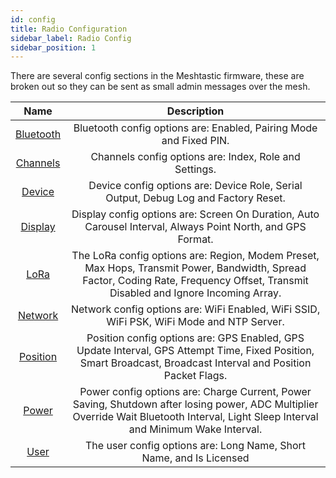 ```yaml
---
id: config
title: Radio Configuration
sidebar_label: Radio Config
sidebar_position: 1
---
```


There are several config sections in the Meshtastic firmware, these are broken out so they can be sent as small admin messages over the mesh.

|                     Name                     |                                                                                                                   Description                                                                                                                   |
| :------------------------------------------: | :---------------------------------------------------------------------------------------------------------------------------------------------------------------------------------------------------------------------------------------------: |
| [Bluetooth](/docs/configuration/radio/bluetooth) |                                                                                       Bluetooth config options are: Enabled, Pairing Mode and Fixed PIN.                                                                                        |
|  [Channels](/docs/configuration/radio/channels)  |                                                                                             Channels config options are: Index, Role and Settings.                                                                                              |
|    [Device](/docs/configuration/radio/device)    |                                                                               Device config options are: Device Role, Serial Output, Debug Log and Factory Reset.                                                                               |
|   [Display](/docs/configuration/radio/display)   |                                                                   Display config options are: Screen On Duration, Auto Carousel Interval, Always Point North, and GPS Format.                                                                   |
|      [LoRa](/docs/configuration/radio/lora)      |                               The LoRa config options are: Region, Modem Preset, Max Hops, Transmit Power, Bandwidth, Spread Factor, Coding Rate, Frequency Offset, Transmit Disabled and Ignore Incoming Array.                                |
|   [Network](/docs/configuration/radio/network)   |                                                                            Network config options are: WiFi Enabled, WiFi SSID, WiFi PSK, WiFi Mode and NTP Server.                                                                             |
|  [Position](/docs/configuration/radio/position)  |                                         Position config options are: GPS Enabled, GPS Update Interval, GPS Attempt Time, Fixed Position, Smart Broadcast, Broadcast Interval and Position Packet Flags.                                         |
|     [Power](/docs/configuration/radio/power)     | Power config options are: Charge Current, Power Saving, Shutdown after losing power, ADC Multiplier Override Wait Bluetooth Interval, Light Sleep Interval and Minimum Wake Interval. |
|      [User](/docs/configuration/radio/user)      |                                                                                       The user config options are: Long Name, Short Name, and Is Licensed                                                                                       |
